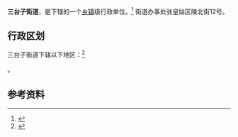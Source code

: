 {{中国乡级行政区|21/01/05/001/000}}

'''三台子街道'''，是{{PRC admin/fullname|21/01/05/001/000|3}}下辖的一个[[乡镇|乡镇]]级行政单位。<ref>{{PRC admin/ref sgc|{{PRC admin/parent|21/01/05/001/000}}}}</ref> 街道办事处驻皇姑区陵北街12号。

== 行政区划 ==

三台子街道下辖以下地区：<ref>{{PRC admin/ref sgc|21/01/05/001/000}}</ref>

{{PRC admin/children|21/01/05/001/000}}。

== 参考资料 ==

{{reflist}}

{{行政区划小作品}}
{{PRC admin/navcat|21/01/05/001/000}}